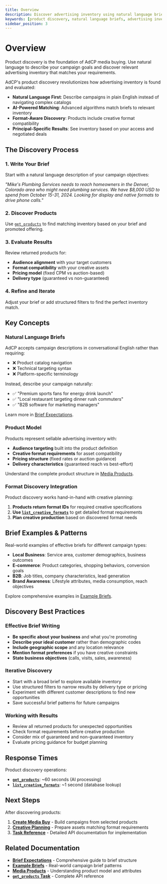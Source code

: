 ```yaml
---
title: Overview
description: Discover advertising inventory using natural language briefs and understand product structures for campaign planning.
keywords: [product discovery, natural language briefs, advertising inventory, campaign planning, media products]
sidebar_position: 3
---
```


# Overview

Product discovery is the foundation of AdCP media buying. Use natural language to describe your campaign goals and discover relevant advertising inventory that matches your requirements.

AdCP's product discovery revolutionizes how advertising inventory is found and evaluated:

- **Natural Language First**: Describe campaigns in plain English instead of navigating complex catalogs
- **AI-Powered Matching**: Advanced algorithms match briefs to relevant inventory
- **Format-Aware Discovery**: Products include creative format compatibility
- **Principal-Specific Results**: See inventory based on your access and negotiated deals

## The Discovery Process

### 1. Write Your Brief
Start with a natural language description of your campaign objectives:

*"Mike's Plumbing Services needs to reach homeowners in the Denver, Colorado area who might need plumbing services. We have $8,000 USD to spend from October 15-31, 2024. Looking for display and native formats to drive phone calls."*

### 2. Discover Products  
Use [`get_products`](../task-reference/get_products) to find matching inventory based on your brief and promoted offering.

### 3. Evaluate Results
Review returned products for:
- **Audience alignment** with your target customers
- **Format compatibility** with your creative assets  
- **Pricing model** (fixed CPM vs auction-based)
- **Delivery type** (guaranteed vs non-guaranteed)

### 4. Refine and Iterate
Adjust your brief or add structured filters to find the perfect inventory match.

## Key Concepts

### Natural Language Briefs
AdCP accepts campaign descriptions in conversational English rather than requiring:
- ❌ Product catalog navigation
- ❌ Technical targeting syntax  
- ❌ Platform-specific terminology

Instead, describe your campaign naturally:
- ✅ "Premium sports fans for energy drink launch"
- ✅ "Local restaurant targeting dinner rush commuters"
- ✅ "B2B software for marketing managers"

Learn more in [Brief Expectations](./brief-expectations).

### Product Model
Products represent sellable advertising inventory with:
- **Audience targeting** built into the product definition
- **Creative format requirements** for asset compatibility
- **Pricing structure** (fixed rates or auction guidance)
- **Delivery characteristics** (guaranteed reach vs best-effort)

Understand the complete product structure in [Media Products](./media-products).

### Format Discovery Integration
Product discovery works hand-in-hand with creative planning:

1. **Products return format IDs** for required creative specifications
2. **Use [`list_creative_formats`](../task-reference/list_creative_formats)** to get detailed format requirements
3. **Plan creative production** based on discovered format needs

## Brief Examples & Patterns

Real-world examples of effective briefs for different campaign types:

- **Local Business**: Service area, customer demographics, business outcomes
- **E-commerce**: Product categories, shopping behaviors, conversion goals  
- **B2B**: Job titles, company characteristics, lead generation
- **Brand Awareness**: Lifestyle attributes, media consumption, reach objectives

Explore comprehensive examples in [Example Briefs](./example-briefs).

## Discovery Best Practices

### Effective Brief Writing
- **Be specific about your business** and what you're promoting
- **Describe your ideal customer** rather than demographic codes
- **Include geographic scope** and any location relevance
- **Mention format preferences** if you have creative constraints
- **State business objectives** (calls, visits, sales, awareness)

### Iterative Discovery
- Start with a broad brief to explore available inventory
- Use structured filters to narrow results by delivery type or pricing
- Experiment with different customer descriptions to find new opportunities
- Save successful brief patterns for future campaigns

### Working with Results
- Review all returned products for unexpected opportunities
- Check format requirements before creative production
- Consider mix of guaranteed and non-guaranteed inventory
- Evaluate pricing guidance for budget planning

## Response Times

Product discovery operations:
- **[`get_products`](../task-reference/get_products)**: ~60 seconds (AI processing)
- **[`list_creative_formats`](../task-reference/list_creative_formats)**: ~1 second (database lookup)

## Next Steps

After discovering products:
1. **[Create Media Buy](../media-buys/)** - Build campaigns from selected products
2. **[Creative Planning](../creatives/)** - Prepare assets matching format requirements
3. **[Task Reference](../task-reference/)** - Detailed API documentation for implementation

## Related Documentation

- **[Brief Expectations](./brief-expectations)** - Comprehensive guide to brief structure
- **[Example Briefs](./example-briefs)** - Real-world campaign brief patterns  
- **[Media Products](./media-products)** - Understanding product model and attributes
- **[`get_products` Task](../task-reference/get_products)** - Complete API reference